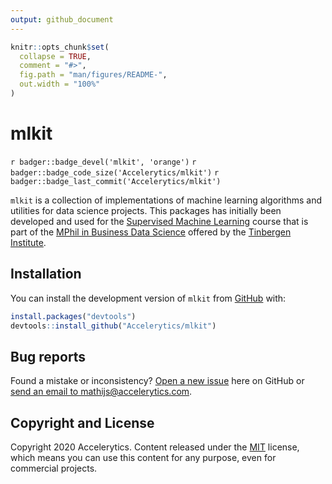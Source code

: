 ```yaml
---
output: github_document
---
```


<!-- README.md is generated from README.Rmd. Please edit that file -->

```r
knitr::opts_chunk$set(
  collapse = TRUE,
  comment = "#>",
  fig.path = "man/figures/README-",
  out.width = "100%"
)
```

# mlkit

<!-- badges: start -->
`r badger::badge_devel('mlkit', 'orange')`
`r badger::badge_code_size('Accelerytics/mlkit')`
`r badger::badge_last_commit('Accelerytics/mlkit')`
<!-- badges: end -->

`mlkit` is a collection of implementations of machine learning algorithms and utilities for data science projects. This packages has initially been developed
and used for the [Supervised Machine Learning](https://www.tinbergen.nl/courses/89/supervised-machine-learning) course that is part of the [MPhil in Business Data Science](https://businessdatascience.nl/home) offered by the [Tinbergen Institute](https://www.tinbergen.nl/home).


## Installation

You can install the development version of `mlkit` from
[GitHub](https://github.com/) with:
``` r
install.packages("devtools")
devtools::install_github("Accelerytics/mlkit")
```


## Bug reports

Found a mistake or inconsistency? [Open a new issue](issues) here on GitHub or [send an email to mathijs@accelerytics.com](mailto:mathijs@accelerytics.com).


## Copyright and License
Copyright 2020 Accelerytics. Content released under the [MIT](https://github.com/BlackrockDigital/startbootstrap-agency/blob/gh-pages/LICENSE) license, which means you can use this content for any purpose, even for commercial projects.
